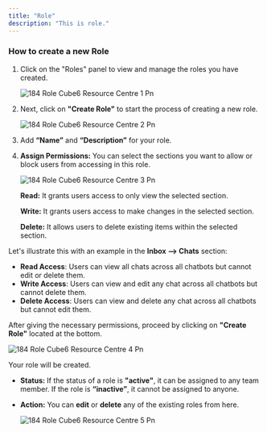 ```yaml
---
title: "Role"
description: "This is role."
---
```


### **How to create a new Role**

1. Click on the "Roles" panel to view and manage the roles you have created.

   ![184 Role  Cube6 Resource Centre 1 Pn](/images/how-botpenguin-works/role/184.role__Cube6_resource_centre-1.png)
2. Next, click on **"Create Role"** to start the process of creating a new role.

   ![184 Role  Cube6 Resource Centre 2 Pn](/images/how-botpenguin-works/role/184.role__Cube6_resource_centre-2.png)
3. Add **“Name”** and **“Description”** for your role.
4. **Assign Permissions:** You can select the sections you want to allow or block users from accessing in this role.

   ![184 Role  Cube6 Resource Centre 3 Pn](/images/how-botpenguin-works/role/184.role__Cube6_resource_centre-3.png)

   **Read:** It grants users access to only view the selected section.

   **Write:** It grants users access to make changes in the selected section.

   **Delete:** It allows users to delete existing items within the selected section.

Let's illustrate this with an example in the **Inbox —\> Chats** section:

- **Read Access**: Users can view all chats across all chatbots but cannot edit or delete them.
- **Write Access**: Users can view and edit any chat across all chatbots but cannot delete them.
- **Delete Access**: Users can view and delete any chat across all chatbots but cannot edit them.

After giving the necessary permissions, proceed by clicking on **"Create Role"** located at the bottom.

![184 Role  Cube6 Resource Centre 4 Pn](/images/how-botpenguin-works/role/184.role__Cube6_resource_centre-4.png)

Your role will be created.

- **Status:** If the status of a role is **"active"**, it can be assigned to any team member. If the role is **“inactive”**, it cannot be assigned to anyone.
- **Action:** You can **edit** or **delete** any of the existing roles from here.

  ![184 Role  Cube6 Resource Centre 5 Pn](/images/how-botpenguin-works/role/184.role__Cube6_resource_centre-5.png)